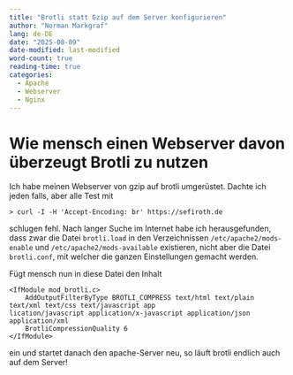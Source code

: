 ```yaml
---
title: "Brotli statt Gzip auf dem Server konfigurieren"
author: "Norman Markgraf"
lang: de-DE
date: "2025-08-09"
date-modified: last-modified
word-count: true
reading-time: true
categories: 
  - Apache
  - Webserver
  - Nginx
---
```


# Wie mensch einen Webserver davon überzeugt Brotli zu nutzen

Ich habe meinen Webserver von gzip auf brotli umgerüstet. Dachte ich jeden falls, aber alle Test mit

```
> curl -I -H 'Accept-Encoding: br' https://sefiroth.de
```

schlugen fehl. Nach langer Suche im Internet habe ich herausgefunden, dass zwar die Datei `brotli.load` in den Verzeichnissen `/etc/apache2/mods-enable` und `/etc/apache2/mods-available` existieren, nicht aber die Datei `brotli.conf`, mit welcher die ganzen Einstellungen gemacht werden.

Fügt mensch nun in diese Datei den Inhalt

```
<IfModule mod_brotli.c>
    AddOutputFilterByType BROTLI_COMPRESS text/html text/plain text/xml text/css text/javascript app
lication/javascript application/x-javascript application/json application/xml
    BrotliCompressionQuality 6
</IfModule>
```

ein und startet danach den apache-Server neu, so läuft brotli endlich auch auf dem Server!
